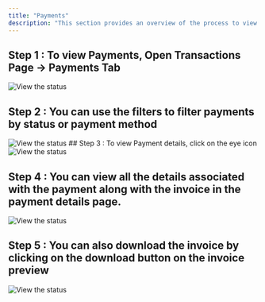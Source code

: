 ```yaml
---
title: "Payments"
description: "This section provides an overview of the process to view and manage payments for your Dodo Payments account."
---
```


## Step 1 : To view Payments, Open Transactions Page → Payments Tab 

<Frame>
    <img src="/images/guides/payments/PG 1.webp" alt="View the status"/>
</Frame>


## Step 2 : You can use the filters to filter payments by status or payment method

<Frame>
    <img src="/images/guides/payments/PG 2.webp" alt="View the status"/>
</Frame>
## Step 3 : To view Payment details, click on the eye icon 
<Frame>
    <img src="/images/guides/payments/PG 3.webp" alt="View the status"/>
</Frame>

## Step 4 : You can view all the details associated with the payment along with the invoice in the payment details page. 

<Frame>
    <img src="/images/guides/payments/PG 4.webp" alt="View the status"/>
</Frame>

## Step 5 : You can also download the invoice by clicking on the download button on the invoice preview

<Frame>
    <img src="/images/guides/payments/PG 5.webp" alt="View the status"/>
</Frame>